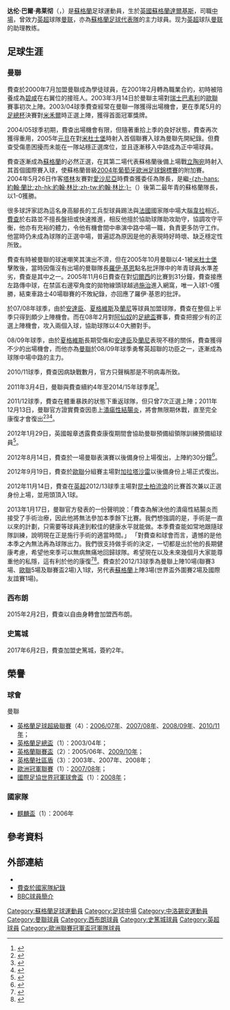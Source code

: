 {{noteTA
|G1=uefa
|G2=MUFC
|G3=EPL
|T=zh-hans:达伦·弗莱彻;zh-hk:戴倫·費查;zh-tw:達倫·弗萊徹;
|1=zh-hans:弗莱彻;zh-hk:費查;zh-tw:弗萊徹;
|2=zh-hans:达伦;zh-hk:戴倫;zh-tw:達倫;
}}
{{Football player infobox 
| playername = 达伦·弗莱彻<br />{{lang|en|''Darren Fletcher''}}
| image =  Darren Fletcher 2017.jpg
| image_size = 250px
| fullname       = Darren Barr Fletcher<ref name="PFA 211">{{cite book |last=Hugman |first=Barry J. |title=The PFA Premier & Football League Players' Records 1946–2005 |publisher=Queen Anne Press |year=2005 |page=211 |isbn=1-85291-665-6 }}</ref>
| birth_date     = {{birth date and age|1984|2|1|df=y}}<ref name="PFA 211"/>
| birth_place    = {{UK}}[[蘇格蘭|蘇格蘭]][[達爾基斯|達爾基斯]]
| height         = {{convert|1.83|m|abbr=on}}<ref>{{cite news |url=http://www.premierleague.com/en-gb/players/profile.html/darren-fletcher |title=Player Profile: Darren Fletcher |publisher=Premier League |accessdate=31 July 2012 }}</ref>
| nickname = Fletch
| position = [[中場|中場]] 
| currentclub    = 
| clubnumber     = 
| youthyears1    = 1995–2003 |youthclubs1 = [[曼聯預備隊及青訓學院|曼聯]]
| years1         = 2003–2015 |clubs1 = [[曼徹斯特聯足球俱樂部|曼聯]]       |caps1 = 223 |goals1 = 18
| years2         = 2015–2017 |clubs2 = [[西布罗姆维奇足球俱乐部|西布罗姆维奇]] |caps2 = 91  |goals2 = 4
| years3         = 2017–2019     |clubs3 = [[斯托克城足球俱乐部|斯托克城]]                     |caps3 = 38 |goals3 = 2
| nationalyears1 = 2002      |nationalteam1 = {{tsl|en|Scotland national under-20 football team||蘇格蘭U20}}  |nationalcaps1 = 2  |nationalgoals1 = 2
| nationalyears2 = 2002–2003 |nationalteam2 = [[蘇格蘭21歲以下足球代表隊|蘇格蘭U21]]  |nationalcaps2 = 4  |nationalgoals2 = 0
| nationalyears3 = 2003      |nationalteam3 = [[蘇格蘭足球代表乙隊|蘇格蘭B隊]]           |nationalcaps3 = 1  |nationalgoals3 = 0
| nationalyears4 = 2003–     |nationalteam4 = [[蘇格蘭足球代表隊|蘇格蘭]]               |nationalcaps4 = 80 |nationalgoals4 = 5
| pcupdate = 2017年6月2日
| ntupdate = 2017年6月2日
}}

{{中文譯名
| english    = Darren '''Fletcher'''
| putonghua  = 達倫·弗萊徹
| taiwan     = 達倫·弗萊徹
| cantonese  = 戴倫·費查
|}}

'''达伦·巴爾·弗莱彻'''（{{lang-en|'''Darren Barr Fletcher'''}}，{{bd|1984年|2月1日|catIdx=Fletcher, Darren}}）是[[蘇格蘭|蘇格蘭]]足球運動員，生於[[英國|英國]][[蘇格蘭|蘇格蘭]][[達爾基斯|達爾基斯]]，司職[[中場|中場]]，曾效力[[英超|英超]]球隊[[曼彻斯特联|曼联]]，亦為[[蘇格蘭足球代表隊|蘇格蘭足球代表隊]]的主力球員。现为[[英格兰足球超级联赛|英超]]球队[[曼彻斯特联|曼联]]的助理教练。

== 足球生涯 ==
=== 曼聯 ===
費查於2000年7月加盟曼聯成為學徒球員，在2001年2月轉為職業合約，初時被陪養成為[[碧咸|碧咸]]在右翼位的接班人。2003年3月14日於曼聯主場對[[瑞士|瑞士]][[巴素利|巴素利]]的[[歐聯|歐聯]]賽事初次上陣。2003/04球季費查經常在曼聯一隊獲得出場機會，更在季尾5月的[[英格蘭足總盃|足總杯]]決賽對[[米爾沃爾足球俱樂部|米禾爾]]時正選上陣，獲得首面冠軍獎牌。

2004/05球季初期，費查出場機會有限，但隨著重拾上季的良好狀態，費查再次獲得重用，2005年[[元旦|元旦]]在對[[米德爾斯堡足球俱樂部|米杜士堡]]時射入首個聯賽入球為曼聯先開紀錄。但費查受傷患困擾而未能在一隊站穩正選席位，並且逐漸移入中路成為正中場球員。

費查逐漸成為[[蘇格蘭足球代表隊|蘇格蘭]]的必然正選，在其第二場代表蘇格蘭後備上場戰[[立陶宛國家足球隊|立陶宛]]時射入其首個國際賽入球，使蘇格蘭晉級[[2004年歐洲足球錦標賽|2004年]][[葡萄牙|葡萄牙]][[歐洲足球錦標賽|歐洲足球錦標賽]]的附加賽。2004年5月26日作客[[塔林|塔林]]友賽對[[愛沙尼亞國家足球隊|愛沙尼亞]]時費查獲委任為隊長，是繼[[約翰·蘭比|-{zh-hans:約翰·蘭比;zh-hk:約翰·林比;zh-tw:約翰·林比;}-]]（{{lang|en|John Lambie}}）後第二最年青的蘇格蘭隊長，以1-0獲勝。

很多球評家認為這名身高腳長的工兵型球員踢法與[[法國|法國]]國家隊中場大腦[[韋拉|韋拉]]相近。[[費查|費查]]於右路並不擅長盤扭或快速推進，相反他擅於協助球隊助攻助守，協調攻守平衡，他亦有充裕的體力，令他有機會間中串演中路中場一職，負責更多防守工作。他當時仍未成為球隊的正選中場，普遍認為原因是他的表現時好時壞、缺乏穩定性所致。

費查有時被曼聯的球迷嘲笑其演出不濟，但在2005年10月曼聯以4-1被[[米德爾斯堡足球俱樂部|米杜士堡]]擊敗後，當時因傷沒有出場的曼聯隊長[[羅伊·基恩|羅伊·基恩]]點名批評隊中的年青球員水準差劣，費查是其中之一。2005年11月6日費查在對[[切爾西足球俱樂部|切爾西]]的比賽到31分鐘，費查接應左路傳中球，在禁區右邊窄角度的拋物線頭球越過[[施治|施治]]進入網窩，唯一入球1-0獲勝，結束車路士40場聯賽的不敗紀錄，亦回應了羅伊·基恩的批評。

於07/08年球季，由於[[安達臣|安達臣]]、[[夏格維斯|夏格維斯]]及[[蘭尼|蘭尼]]等球員加盟球隊，費查在整個上半季只得到頗少上陣機會。而在08年2月對[[阿仙奴|阿仙奴]]的[[足總盃|足總盃]]賽事，費查把握少有的正選上陣機會，攻入兩個入球，協助球隊以4:0大勝對手。

08/09年球季，由於[[夏格維斯|夏格維斯]]長期受傷和[[安達臣|安達臣]]及[[蘭尼|蘭尼]]表現不穩的關係，費查獲得不少的出場機會，而他亦為[[曼聯|曼聯]]於08/09年球季勇奪英超聯的功臣之一，逐漸成為球隊中場中路的主力。

2010/11球季，費查因病缺戰數月，官方只聲稱那是不明病毒所致。

2011年3月4日，曼聯與費查續約4年至2014/15年球季尾<ref>{{cite news |language=en |url=http://www.manutd.com/en/news-and-features/football-news/2011/mar/fletcher-signs-new-contract.aspx |title=Fletcher signs up |publisher=manutd.com |date=2011-03-04 |accessdate=2012-12-10}}</ref>。

2011/12球季，費查在體重暴跌的狀態下重返球隊，但只曾7次正選上陣；2011年12月13日，曼聯官方證實費查因患上[[潰瘍性結腸炎|潰瘍性結腸炎]]，將會無限期休戰，直至完全康復才會復出<ref>{{cite news|title=憂！費查病休暫別紅魔|url=http://hk.news.yahoo.com/%E6%86%82-%E8%B2%BB%E6%9F%A5%E7%97%85%E4%BC%91%E6%9A%AB%E5%88%A5%E7%B4%85%E9%AD%94-050500156-spt.html|newspaper=商業電台|date=2011-12-14}}</ref><ref>{{cite news|title=費查舊病復發或掛靴|url=http://hk.news.yahoo.com/%E8%B2%BB%E6%9F%A5%E8%88%8A%E7%97%85%E5%BE%A9%E7%99%BC%E6%88%96%E6%8E%9B%E9%9D%B4-223000711-spt.html|newspaper=星島日報|date=2011-12-15}}</ref><ref>{{cite news|title=費查無限期休養|url=http://www.takungpao.com/sport/top/2011-12-15/1041915.html|newspaper=大公報|date=2011-11-15}}{{dead link|date=2018年4月 |bot=InternetArchiveBot |fix-attempted=yes }}</ref>。

2012年1月29日，英國報章透露費查康復期間會協助曼聯預備組領隊訓練預備組球員<ref>{{cite news |language=en |url=http://www.dailymail.co.uk/sport/football/article-2092874/Darren-Fletcher-coaches-Manchester-United-reserves.html |title=EXCLUSIVE: Recovering Fletcher seizes reserve-team baton vacated by Scholes |publisher=mailonline |date=2012-01-27 |accessdate=2012-12-10}}</ref>。

2012年8月14日，費查於一場曼聯表演賽以後備身份上場復出，上陣約30分鐘<ref>{{cite news |language=en |url=http://www.manutd.com/en/news-and-features/football-news/2012/aug/~/link.aspx?_id=1418077c28954db4865b6c2e6ba3debe&_z=z |title=Fletcher back at Pittodrie |publisher=manutd.com |date=2011-08-14 |accessdate=2012-12-10}}</ref>。

2012年9月19日，費查於[[2012/13賽季歐洲冠軍聯賽|歐聯]]分組賽主場對[[加拉塔沙雷|加拉塔沙雷]]以後備身份上場正式復出。

2012年11月14日，費查在[[英超|英超]]2012/13球季主場對[[昆士柏流浪|昆士柏流浪]]的比賽首次兼以正選身份上場，並用頭頂入1球。

2013年1月17日，曼聯官方發表的一份聲明說：「費查為解決他的潰瘍性結腸炎而接受了手術治療，因此他將無法參加本季餘下比賽。我們想強調的是，手術是一直以來的計劃，只需要等球員達到較佳的健康水平就能做。本季費查能如常地跟隨球隊訓練，說明現在正是施行手術的適當時間。」
「對費查和球會而言，遺憾的是他本季之內無法再為球隊出力。我們很支持做手術的決定，一切都是出於他的長期健康考慮，希望他來季可以無病無痛地回歸球隊。希望現在以及未來幾個月大家能尊重他的私隱，這有利於他的康復<ref>{{cite news |language=en |url=http://www.manutd.com/en/News-And-Features/Football-News/2013/Jan/darren-fletcher-to-miss-rest-of-201213-season.aspx |title=Fletcher misses rest of season |publisher=manutd.com |date=2013-01-17 |accessdate=2013-01-17}}</ref><ref>{{cite news |language=zh |url=http://www.goal.com/hk/news/491/%E8%8B%B1%E6%A0%BC%E8%98%AD/2013/01/18/3679928/%E5%AE%98%E6%96%B9%E8%B2%BB%E6%9F%A5%E7%84%A1%E7%B7%A3%E6%9C%AC%E5%AD%A3%E9%A4%98%E4%B8%8B%E8%B3%BD%E4%BA%8B |title=官方：費查無緣本季餘下賽事 |publisher=goal.com |date=2013-01-17 |accessdate=2013-01-17}}</ref>。費查於2012/13球季為曼聯上陣10場(聯賽3場、[[2012/13賽季歐洲冠軍聯賽|歐聯]]5場及聯賽盃2場)入1球，另代表[[蘇格蘭國家足球隊|蘇格蘭]]上陣3場(世界盃外圍賽2場及國際友誼賽1場)。

=== 西布朗 ===
2015年2月2日，費查以自由身轉會加盟西布朗。

=== 史篤城 ===
2017年6月2日，費查加盟史篤城，簽約2年。

== 榮譽 ==
=== 球會 ===
;曼聯
* [[英格蘭足球超級聯賽|英格蘭足球超級聯賽]]（4）：[[2006年至2007年英格蘭超級聯賽|2006/07年]]、[[2007年至2008年英格蘭超級聯賽|2007/08年]]、[[2008年至2009年英格蘭超級聯賽|2008/09年]]、[[2010年至2011年英格蘭超級聯賽|2010/11年]]；
* [[英格蘭足總盃|英格蘭足總盃]]（1）：2003/04年；
* [[英格蘭聯賽盃|英格蘭聯賽盃]]（2）：2005/06年、[[2010年英格蘭聯賽盃決賽|2009/10年]]； 
* [[英格蘭社區盾|英格蘭社區盾]]（3）：2003年、2007年、2008年；
* [[歐洲冠軍聯賽|歐洲冠軍聯賽]]（1）：[[2008年歐洲冠軍聯賽決賽|2007/08年]]；
* [[國際足協世界冠軍球會盃|國際足協世界冠軍球會盃]]（1）：[[2008年世界冠軍球會盃|2008年]]；

=== 國家隊 ===
* [[麒麟盃|麒麟盃]]（1）：2006年

== 參考資料 ==
{{reflist}}

== 外部連結 ==
* {{soccerbase|21778|name=達倫·弗萊徹}}
* [http://www.scottishfa.co.uk/football_player_profile.cfm?page=2492&playerID=27512&squadID=1 費查於國家隊紀錄]
* [http://news.bbc.co.uk/sport1/shared/bsp/hi/football/statistics/players/f/fletcher_204353.stm BBC球員簡介]

{{2009/10年英超PFA年度最佳陣容}}

{{DEFAULTSORT:Fletcher, Darren}}
[[Category:蘇格蘭足球運動員|Category:蘇格蘭足球運動員]]
[[Category:足球中場|Category:足球中場]]
[[Category:中洛錫安運動員|Category:中洛錫安運動員]]
[[Category:曼聯球員|Category:曼聯球員]]
[[Category:西布朗球員|Category:西布朗球員]]
[[Category:史篤城球員|Category:史篤城球員]]
[[Category:英超球員|Category:英超球員]]
[[Category:歐洲聯賽冠軍盃冠軍隊球員|Category:歐洲聯賽冠軍盃冠軍隊球員]]